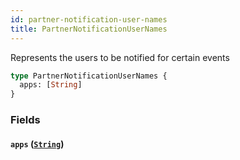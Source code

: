 ```yaml
---
id: partner-notification-user-names
title: PartnerNotificationUserNames
---
```



Represents the users to be notified for certain events


```graphql
type PartnerNotificationUserNames {
  apps: [String]
}
```


### Fields

#### `apps` ([`String`](/developers/shared-apis/adminidentity-api/graphql/reference/scalars/string))






